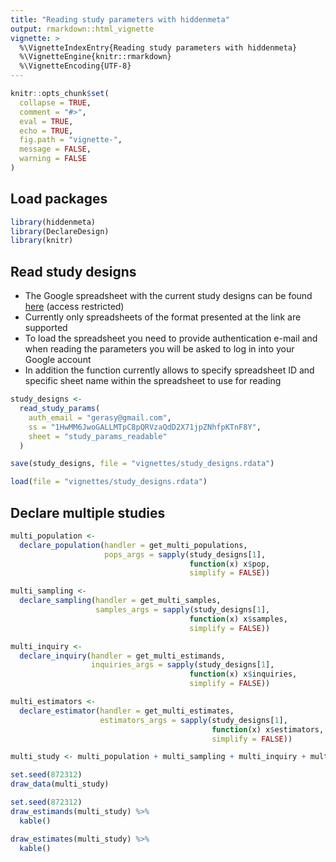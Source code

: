 ```yaml
---
title: "Reading study parameters with hiddenmeta"
output: rmarkdown::html_vignette
vignette: >
  %\VignetteIndexEntry{Reading study parameters with hiddenmeta}
  %\VignetteEngine{knitr::rmarkdown}
  %\VignetteEncoding{UTF-8}
---
```


```r
knitr::opts_chunk$set(
  collapse = TRUE,
  comment = "#>",
  eval = TRUE,
  echo = TRUE,
  fig.path = "vignette-",
  message = FALSE,
  warning = FALSE
)

```

## Load packages

```r

library(hiddenmeta)
library(DeclareDesign)
library(knitr)

```

## Read study designs

- The Google spreadsheet with the current study designs can be found [here](https://docs.google.com/spreadsheets/d/1HwMM6JwoGALLMTpC8pQRVzaQdD2X71jpZNhfpKTnF8Y/edit?usp=sharing) (access restricted)
- Currently only spreadsheets of the format presented at the link are supported
- To load the spreadsheet you need to provide authentication e-mail and when reading the parameters you will be asked to log in into your Google account
- In addition the function currently allows to specify spreadsheet ID and specific sheet name within the spreadsheet to use for reading

```r

study_designs <- 
  read_study_params(
    auth_email = "gerasy@gmail.com",
    ss = "1HwMM6JwoGALLMTpC8pQRVzaQdD2X71jpZNhfpKTnF8Y",
    sheet = "study_params_readable"
  )

save(study_designs, file = "vignettes/study_designs.rdata")

```

```r

load(file = "vignettes/study_designs.rdata")

```

## Declare multiple studies

```r

multi_population <- 
  declare_population(handler = get_multi_populations, 
                     pops_args = sapply(study_designs[1], 
                                        function(x) x$pop, 
                                        simplify = FALSE))

multi_sampling <- 
  declare_sampling(handler = get_multi_samples, 
                   samples_args = sapply(study_designs[1], 
                                        function(x) x$samples, 
                                        simplify = FALSE)) 

multi_inquiry <- 
  declare_inquiry(handler = get_multi_estimands, 
                  inquiries_args = sapply(study_designs[1], 
                                        function(x) x$inquiries, 
                                        simplify = FALSE)) 

multi_estimators <-
  declare_estimator(handler = get_multi_estimates,
                    estimators_args = sapply(study_designs[1], 
                                             function(x) x$estimators, 
                                             simplify = FALSE))

multi_study <- multi_population + multi_sampling + multi_inquiry + multi_estimators

set.seed(872312)
draw_data(multi_study)

set.seed(872312)
draw_estimands(multi_study) %>%
  kable()

draw_estimates(multi_study) %>%
  kable()


```
